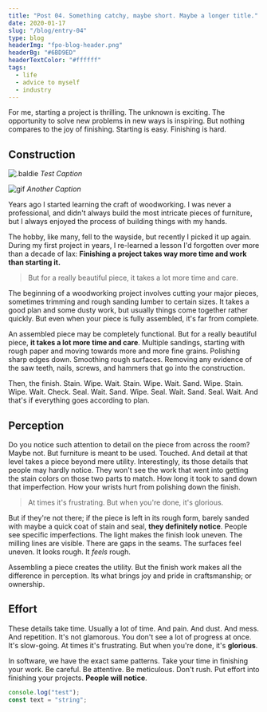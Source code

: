 ```yaml
---
title: "Post 04. Something catchy, maybe short. Maybe a longer title."
date: 2020-01-17
slug: "/blog/entry-04"
type: blog
headerImg: "fpo-blog-header.png"
headerBg: "#6BD9ED"
headerTextColor: "#ffffff"
tags:
  - life
  - advice to myself
  - industry
---
```


<p class="excerpt">
  For me, starting a project is thrilling. The unknown is exciting. The
  opportunity to solve new problems in new ways is inspiring. But nothing
  compares to the joy of finishing. Starting is easy. Finishing is hard.
</p>

## Construction

![.baldie](fpo-blog-header.png "Logo Title Text 1")
_Test Caption_

![gif](./2017-peculiar.gif "Logo Title Text 1")
_Another Caption_

Years ago I started learning the craft of woodworking. I was never a professional, and didn't always build the most intricate pieces of furniture, but I always enjoyed the process of building things with my hands.

The hobby, like many, fell to the wayside, but recently I picked it up again. During my first project in years, I re-learned a lesson I'd forgotten over more than a decade of lax: **Finishing a project takes way more time and work than starting it.**

<blockquote class="pullquote qr">
  But for a really beautiful piece, it takes a lot more time and care.
</blockquote>

The beginning of a woodworking project involves cutting your major pieces, sometimes trimming and rough sanding lumber to certain sizes. It takes a good plan and some dusty work, but usually things come together rather quickly. But even when your piece is fully assembled, it's far from complete.

An assembled piece may be completely functional. But for a really beautiful piece, **it takes a lot more time and care**. Multiple sandings, starting with rough paper and moving towards more and more fine grains. Polishing sharp edges down. Smoothing rough surfaces. Removing any evidence of the saw teeth, nails, screws, and hammers that go into the construction.

Then, the finish. Stain. Wipe. Wait. Stain. Wipe. Wait. Sand. Wipe. Stain. Wipe. Wait. Check. Seal. Wait. Sand. Wipe. Seal. Wait. Sand. Seal. Wait. And that's if everything goes according to plan.

## Perception

Do you notice such attention to detail on the piece from across the room? Maybe not. But furniture is meant to be used. Touched. And detail at that level takes a piece beyond mere utility. Interestingly, its those details that people may hardly notice. They won't see the work that went into getting the stain colors on those two parts to match. How long it took to sand down that imperfection. How your wrists hurt from polishing down the finish.

<blockquote class="pullquote ql">
  At times it's frustrating. But when you're done, it's glorious.
</blockquote>

But if they're not there; if the piece is left in its rough form, barely sanded with maybe a quick coat of stain and seal, **they definitely notice**. People see specific imperfections. The light makes the finish look uneven. The milling lines are visible. There are gaps in the seams. The surfaces feel uneven. It looks rough. It _feels_ rough.

Assembling a piece creates the utility. But the finish work makes all the difference in perception. Its what brings joy and pride in craftsmanship; or ownership.

## Effort

These details take time. Usually a lot of time. And pain. And dust. And mess. And repetition. It's not glamorous. You don't see a lot of progress at once. It's slow-going. At times it's frustrating. But when you're done, it's **glorious**.

In software, we have the exact same patterns. Take your time in finishing your work. Be careful. Be attentive. Be meticulous. Don't rush. Put effort into finishing your projects. **People will notice**.

```javascript
console.log("test");
const text = "string";
```
